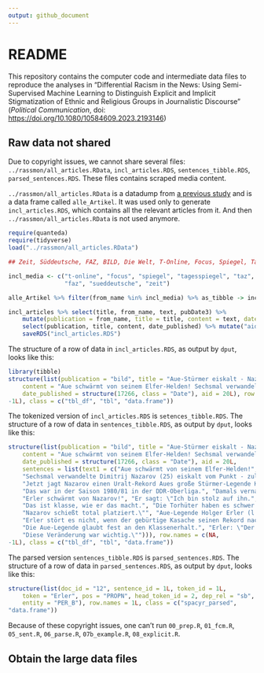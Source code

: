 ```yaml
---
output: github_document
---
```


# README

This repository contains the computer code and intermediate data files to reproduce the analyses in "Differential Racism in the News: Using Semi-Supervised Machine Learning to Distinguish Explicit and Implicit Stigmatization of Ethnic and Religious Groups in Journalistic Discourse" (*Political Communication*, doi: [https://doi.org/10.1080/10584609.2023.2193146](https://doi.org/10.1080/10584609.2023.2193146))

## Raw data not shared

Due to copyright issues, we cannot share several files: `../rassmon/all_articles.RData`, `incl_articles.RDS`, `sentences_tibble.RDS`, `parsed_sentences.RDS`. These files contains scraped media content.

`../rassmon/all_articles.RData` is a datadump from [a previous study](https://doi.org/10.1177/19401612211015077) and is a data frame called `alle_Artikel`. It was used only to generate `incl_articles.RDS`, which contains all the relevant articles from it. And then ``../rassmon/all_articles.RData`` is not used anymore.

```r
require(quanteda)
require(tidyverse)
load("../rassmon/all_articles.RData")

## Zeit, Süddeutsche, FAZ, BILD, Die Welt, T-Online, Focus, Spiegel, Tagesspiegel, taz

incl_media <- c("t-online", "focus", "spiegel", "tagesspiegel", "taz", "die-welt", "bild",
                "faz", "sueddeutsche", "zeit")

alle_Artikel %>% filter(from_name %in% incl_media) %>% as_tibble -> incl_articles

incl_articles %>% select(title, from_name, text, pubDate3) %>%
    mutate(publication = from_name, title = title, content = text, date_published = pubDate3) %>%
    select(publication, title, content, date_published) %>% mutate("aid" = row_number()) %>%
    saveRDS("incl_articles.RDS")
```

The structure of a row of data in `incl_articles.RDS`, as output by `dput`, looks like this:

```r
library(tibble)
structure(list(publication = "bild", title = "Aue-Stürmer eiskalt - Nazarov jagt Erlers Elfer-Rekord", 
    content = "Aue schwärmt von seinem Elfer-Helden! Sechsmal verwandelte Dimitrij Nazarov (25) eiskalt vom Punkt - zuletzt doppelt gegen 1860 München (3:0). Jetzt jagt Nazarov einen Uralt-Rekord Aues große Stürmer-Legende Holger Erler (67/418 Pflichtspiele mit 99 Toren) gelang das Kunststück, sieben Strafstöße am Stück zu verwandeln. Das war in der Saison 1980/81 in der DDR-Oberliga. Damals vernaschte Erler Torwart-Ikonen wie Bodo Rudwaleit (BFC), Jürgen Croy (Zwickau) und René Müller (Lok). Erler schwärmt von Nazarov! Er sagt: \"Ich bin stolz auf ihn. Das ist klasse, wie er das macht. Die Torhüter haben es schwer. Nazarov schießt total platziert.\" Aue-Legende Holger Erler (l.) Erler stört es nicht, wenn der gebürtige Kasache seinen Rekord nach 36 Jahren knackt: \"Da habe ich überhaupt nichts dagegen, Hauptsache die Jungs halten die Klasse.\" Die Aue-Legende glaubt fest an den Klassenerhalt. Erler: \"Der neue Trainer hat einen entscheidenden Schachzug gemacht: Er hat mit Samson die Abwehr verstärkt. Diese Veränderung war wichtig.\"", 
    date_published = structure(17266, class = "Date"), aid = 20L), row.names = c(NA, 
-1L), class = c("tbl_df", "tbl", "data.frame"))
```

The tokenized version of `incl_articles.RDS` is `setences_tibble.RDS`. The structure of a row of data in `sentences_tibble.RDS`, as output by `dput`, looks like this:

```r
structure(list(publication = "bild", title = "Aue-Stürmer eiskalt - Nazarov jagt Erlers Elfer-Rekord", 
    content = "Aue schwärmt von seinem Elfer-Helden! Sechsmal verwandelte Dimitrij Nazarov (25) eiskalt vom Punkt - zuletzt doppelt gegen 1860 München (3:0). Jetzt jagt Nazarov einen Uralt-Rekord Aues große Stürmer-Legende Holger Erler (67/418 Pflichtspiele mit 99 Toren) gelang das Kunststück, sieben Strafstöße am Stück zu verwandeln. Das war in der Saison 1980/81 in der DDR-Oberliga. Damals vernaschte Erler Torwart-Ikonen wie Bodo Rudwaleit (BFC), Jürgen Croy (Zwickau) und René Müller (Lok). Erler schwärmt von Nazarov! Er sagt: \"Ich bin stolz auf ihn. Das ist klasse, wie er das macht. Die Torhüter haben es schwer. Nazarov schießt total platziert.\" Aue-Legende Holger Erler (l.) Erler stört es nicht, wenn der gebürtige Kasache seinen Rekord nach 36 Jahren knackt: \"Da habe ich überhaupt nichts dagegen, Hauptsache die Jungs halten die Klasse.\" Die Aue-Legende glaubt fest an den Klassenerhalt. Erler: \"Der neue Trainer hat einen entscheidenden Schachzug gemacht: Er hat mit Samson die Abwehr verstärkt. Diese Veränderung war wichtig.\"", 
    date_published = structure(17266, class = "Date"), aid = 20L, 
    sentences = list(text1 = c("Aue schwärmt von seinem Elfer-Helden!", 
    "Sechsmal verwandelte Dimitrij Nazarov (25) eiskalt vom Punkt - zuletzt doppelt gegen 1860 München (3:0).", 
    "Jetzt jagt Nazarov einen Uralt-Rekord Aues große Stürmer-Legende Holger Erler (67/418 Pflichtspiele mit 99 Toren) gelang das Kunststück, sieben Strafstöße am Stück zu verwandeln.", 
    "Das war in der Saison 1980/81 in der DDR-Oberliga.", "Damals vernaschte Erler Torwart-Ikonen wie Bodo Rudwaleit (BFC), Jürgen Croy (Zwickau) und René Müller (Lok).", 
    "Erler schwärmt von Nazarov!", "Er sagt: \"Ich bin stolz auf ihn.", 
    "Das ist klasse, wie er das macht.", "Die Torhüter haben es schwer.", 
    "Nazarov schießt total platziert.\"", "Aue-Legende Holger Erler (l.)", 
    "Erler stört es nicht, wenn der gebürtige Kasache seinen Rekord nach 36 Jahren knackt: \"Da habe ich überhaupt nichts dagegen, Hauptsache die Jungs halten die Klasse.\"", 
    "Die Aue-Legende glaubt fest an den Klassenerhalt.", "Erler: \"Der neue Trainer hat einen entscheidenden Schachzug gemacht: Er hat mit Samson die Abwehr verstärkt.", 
    "Diese Veränderung war wichtig.\""))), row.names = c(NA, 
-1L), class = c("tbl_df", "tbl", "data.frame"))
```

The parsed version `sentences_tibble.RDS` is `parsed_sentences.RDS`. The structure of a row of data in `parsed_sentences.RDS`, as output by `dput`, looks like this:

```r
structure(list(doc_id = "12", sentence_id = 1L, token_id = 1L, 
    token = "Erler", pos = "PROPN", head_token_id = 2, dep_rel = "sb", 
    entity = "PER_B"), row.names = 1L, class = c("spacyr_parsed", 
"data.frame"))
```

Because of these copyright issues, one can't run `00_prep.R`, `01_fcm.R`, `05_sent.R`, `06_parse.R`, `07b_example.R`, `08_explicit.R`.

## Obtain the large data files
